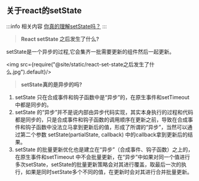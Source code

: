 <!-- -->
## 关于react的setState

:::info 相关内容
[你真的理解setState吗？](https://zhuanlan.zhihu.com/p/39512941)
:::

> **React setState 之后发生了什么?**

setState是一个异步的过程,它会集齐一批需要更新的组件然后一起更新。

<img src={require("@site/static/react-set-state之后发生了什么.jpg").default}/>

> **setState真的是异步的吗?**

1. setState  只在合成事件和钩子函数中是“异步”的，在原生事件和setTimeout 中都是同步的。
2. setState 的“异步”并不是说内部由异步代码实现，其实本身执行的过程和代码都是同步的，只是合成事件和钩子函数的调用顺序在更新之前，导致在合成事件和钩子函数中没法立马拿到更新后的值，形成了所谓的“异步”，当然可以通过第二个参数 setState(partialState, callback) 中的callback拿到更新后的结果。
3. setState 的批量更新优化也是建立在“异步”（合成事件、钩子函数）之上的，在原生事件和setTimeout 中不会批量更新，在“异步”中如果对同一个值进行多次setState，setState的批量更新策略会对其进行覆盖，取最后一次的执行，如果是同时setState多个不同的值，在更新时会对其进行合并批量更新。